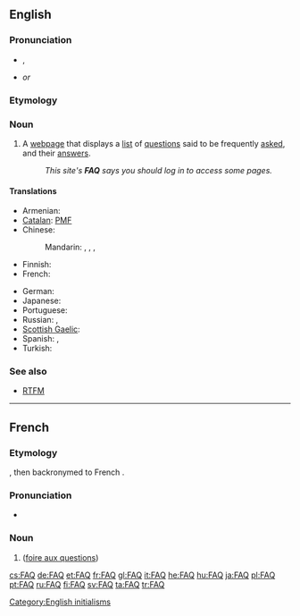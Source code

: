 {{selfref|For the Wiktionary FAQ, see [[Help:FAQ]].}}
==English==

===Pronunciation===
* {{a|UK|US}} {{IPA|/ɛf.eɪ.kjuː/|/fæk/}}, {{SAMPA|/Ef.eI.jku:/|/f{k/}}
* {{rhymes|uː}} ''or'' {{rhymes|æk}}

===Etymology===
{{abbreviation of|frequently asked questions}}

===Noun===
{{wikipedia}}
{{en-noun}}

# A [[webpage]] that displays a [[list]] of [[question]]s said to be frequently [[asked]], and their [[answer]]s.
#: ''This site's '''FAQ''' says you should log in to access some pages.''

====Translations====
{{trans-top|acronym for Frequently Asked Questions}}
* Armenian: {{t-|hy|ՀՏՀ|tr=HTH}}
* [[Catalan]]: [[PMF]]
* Chinese:
*: Mandarin: {{t|cmn|常見問題|sc=Hani}}, {{t-|cmn|常见问题|tr=chángjiàn wèntí|sc=Hani}}, {{t|cmn|問答集|sc=Hani}}, {{t-|cmn|问答集|tr=wèndájí|sc=Hani}}
* Finnish: {{t|fi|UKK}}
* French: {{t+|fr|FAQ}}
{{trans-mid}}
* German: {{t+|de|FAQ|p}}
* Japanese: {{t|ja|よくあるご質問|tr=yoku aru go-shitsumon}}
* Portuguese: {{t|pt|FAQ|m}}
* Russian: {{t|ru|ЧаВо|m|p|tr=ČaVó}}, {{t|ru|часто задаваемые вопросы|tr=částo zadavájemyje voprósy}}
* [[Scottish Gaelic]]: {{t-|gd|CÀBHA|xs=Scottish Gaelic}}
* Spanish: {{t-|es|PUF|f|p}}, {{t|es|FAQ}}
* Turkish: {{t+|tr|SSS}}
{{trans-bottom}}

===See also===
* [[RTFM]]

[[Category:English initialisms]]

----

==French==

===Etymology===
{{etyl|en|fr}} {{term|FAQ|lang=en}}, then backronymed to French {{term|foire aux questions|lang=fr}}.

===Pronunciation===
* {{IPA|/ɛ.fa.ky/|lang=fr}}

===Noun===
{{fr-noun-inv|f}}

# {{l|en|FAQ}} ([[foire aux questions]])

[[cs:FAQ]]
[[de:FAQ]]
[[et:FAQ]]
[[fr:FAQ]]
[[gl:FAQ]]
[[it:FAQ]]
[[he:FAQ]]
[[hu:FAQ]]
[[ja:FAQ]]
[[pl:FAQ]]
[[pt:FAQ]]
[[ru:FAQ]]
[[fi:FAQ]]
[[sv:FAQ]]
[[ta:FAQ]]
[[tr:FAQ]]